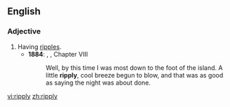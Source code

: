 ==English==

===Adjective===
{{en-adj}}

#Having [[ripple]]s.
#* '''1884''': {{w|Mark Twain}}, {{w|The Adventures of Huckleberry Finn}}, Chapter VIII
#*:Well, by this time I was most down to the foot of the island. A little '''ripply''', cool breeze begun to blow, and that was as good as saying the night was about done.

[[vi:ripply]]
[[zh:ripply]]